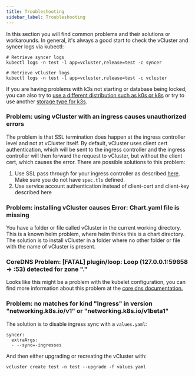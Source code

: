 ```yaml
---
title: Troubleshooting
sidebar_label: Troubleshooting
---
```


In this section you will find common problems and their solutions or workarounds. In general, it's always a good start to check the vCluster and syncer logs via kubectl:

```
# Retrieve syncer logs
kubectl logs -n test -l app=vcluster,release=test -c syncer

# Retrieve vCluster logs
kubectl logs -n test -l app=vcluster,release=test -c vcluster
```

If you are having problems with k3s not starting or database being locked, you can also try to [use a different distribution such as k0s or k8s](./deploying-vclusters/supported-distros.mdx) or try to use another [storage type for k3s](./deploying-vclusters/persistence.mdx).

### Problem: using vCluster with an ingress causes unauthorized errors

The problem is that SSL termination does happen at the ingress controller level and not at vCluster itself. By default, vCluster uses client cert authentication, which will be sent to the ingress controller and the ingress controller will then forward the request to vCluster, but without the client cert, which causes the error. There are possible solutions to this problem:

1. Use SSL pass through for your ingress controller as described [here](./using-vclusters/access.mdx). Make sure you do not have `spec.tls` defined.
2. Use service account authentication instead of client-cert and client-key described here

### Problem: installing vCluster causes Error: Chart.yaml file is missing

You have a folder or file called vCluster in the current working directory. This is a known helm problem, where helm thinks this is a chart directory. The solution is to install vCluster in a folder where no other folder or file with the name of vCluster is present.

### CoreDNS Problem: [FATAL] plugin/loop: Loop (127.0.0.1:59658 -> :53) detected for zone "."

Looks like this might be a problem with the kubelet configuration, you can find more information about this problem at the [core dns documentation.](https://coredns.io/plugins/loop/)

### Problem: no matches for kind "Ingress" in version "networking.k8s.io/v1" or "networking.k8s.io/v1beta1" 

The solution is to disable ingress sync with a `values.yaml`:

```
syncer:
  extraArgs:
  - --sync=-ingresses
```

And then either upgrading or recreating the vCluster with:

```
vcluster create test -n test --upgrade -f values.yaml
```
